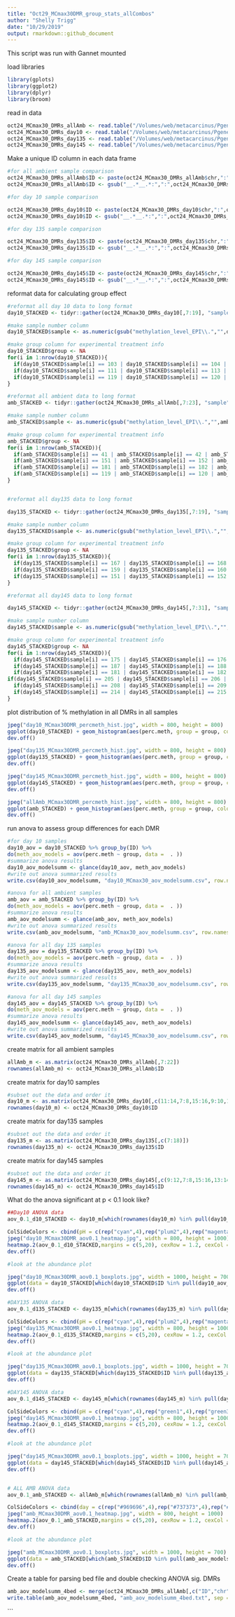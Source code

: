 ```yaml
---
title: "Oct29_MCmax30DMR_group_stats_allCombos"
author: "Shelly Trigg"
date: "10/29/2019"
output: rmarkdown::github_document
---
```


This script was run with Gannet mounted


load libraries
```r
library(gplots)
library(ggplot2)
library(dplyr)
library(broom)

```

read in data
```r
oct24_MCmax30_DMRs_allAmb <- read.table("/Volumes/web/metacarcinus/Pgenerosa/analyses/20191024/amb_AllTimes_DMR250bp_MCmax30_cov5x_rms_results_filtered.tsv", header = TRUE, sep = "\t")
oct24_MCmax30_DMRs_day10 <- read.table("/Volumes/web/metacarcinus/Pgenerosa/analyses/20191024/day10_AllpH_DMR250bp_MCmax30_cov5x_rms_results_filtered.tsv", header = TRUE, sep = "\t")
oct24_MCmax30_DMRs_day135 <- read.table("/Volumes/web/metacarcinus/Pgenerosa/analyses/20191024/day135_AllpH_DMR250bp_MCmax30_cov5x_rms_results_filtered.tsv", header = TRUE, sep = "\t")
oct24_MCmax30_DMRs_day145 <- read.table("/Volumes/web/metacarcinus/Pgenerosa/analyses/20191024/day145_AllpH_DMR250bp_MCmax30_cov5x_rms_results_filtered.tsv", header = TRUE, sep = "\t")

```



Make a unique ID column in each data frame
```r
#for all ambient sample comparison
oct24_MCmax30_DMRs_allAmb$ID <- paste(oct24_MCmax30_DMRs_allAmb$chr,":",oct24_MCmax30_DMRs_allAmb$start,"-",oct24_MCmax30_DMRs_allAmb$end, sep = "")
oct24_MCmax30_DMRs_allAmb$ID <- gsub("__.*__.*:",":",oct24_MCmax30_DMRs_allAmb$ID)

#for day 10 sample comparison

oct24_MCmax30_DMRs_day10$ID <- paste(oct24_MCmax30_DMRs_day10$chr,":",oct24_MCmax30_DMRs_day10$start,"-",oct24_MCmax30_DMRs_day10$end, sep = "")
oct24_MCmax30_DMRs_day10$ID <- gsub("__.*__.*:",":",oct24_MCmax30_DMRs_day10$ID)

#for day 135 sample comparison

oct24_MCmax30_DMRs_day135$ID <- paste(oct24_MCmax30_DMRs_day135$chr,":",oct24_MCmax30_DMRs_day135$start,"-",oct24_MCmax30_DMRs_day135$end, sep = "")
oct24_MCmax30_DMRs_day135$ID <- gsub("__.*__.*:",":",oct24_MCmax30_DMRs_day135$ID)

#for day 145 sample comparison

oct24_MCmax30_DMRs_day145$ID <- paste(oct24_MCmax30_DMRs_day145$chr,":",oct24_MCmax30_DMRs_day145$start,"-",oct24_MCmax30_DMRs_day145$end, sep = "")
oct24_MCmax30_DMRs_day145$ID <- gsub("__.*__.*:",":",oct24_MCmax30_DMRs_day145$ID)


```

reformat data for calculating group effect
```r
#reformat all day 10 data to long format
day10_STACKED <- tidyr::gather(oct24_MCmax30_DMRs_day10[,7:19], "sample", "perc.meth",1:12)

#make sample number column
day10_STACKED$sample <- as.numeric(gsub("methylation_level_EPI\\.","",day10_STACKED$sample))

#make group column for experimental treatment info
day10_STACKED$group <- NA
for(i in 1:nrow(day10_STACKED)){
  if(day10_STACKED$sample[i] == 103 | day10_STACKED$sample[i] == 104 | day10_STACKED$sample[i] == 127 | day10_STACKED$sample[i] == 128){day10_STACKED$group[i] <- "low.pH"}
  if(day10_STACKED$sample[i] == 111 | day10_STACKED$sample[i] == 113 | day10_STACKED$sample[i] == 143 | day10_STACKED$sample[i] == 145){day10_STACKED$group[i] <- "superlow.pH"}
  if(day10_STACKED$sample[i] == 119 | day10_STACKED$sample[i] == 120 | day10_STACKED$sample[i] == 135 | day10_STACKED$sample[i] == 136){day10_STACKED$group[i] <- "amb"}
}

#reformat all ambient data to long format
amb_STACKED <- tidyr::gather(oct24_MCmax30_DMRs_allAmb[,7:23], "sample", "perc.meth",1:16)

#make sample number column
amb_STACKED$sample <- as.numeric(gsub("methylation_level_EPI\\.","",amb_STACKED$sample))

#make group column for experimental treatment info
amb_STACKED$group <- NA
for(i in 1:nrow(amb_STACKED)){
  if(amb_STACKED$sample[i] == 41 | amb_STACKED$sample[i] == 42 | amb_STACKED$sample[i] == 43 | amb_STACKED$sample[i] == 44){amb_STACKED$group[i] <- "day0"}
  if(amb_STACKED$sample[i] == 151 | amb_STACKED$sample[i] == 152 | amb_STACKED$sample[i] == 153 | amb_STACKED$sample[i] == 154){amb_STACKED$group[i] <- "day135"}
  if(amb_STACKED$sample[i] == 181 | amb_STACKED$sample[i] == 182 | amb_STACKED$sample[i] == 184 | amb_STACKED$sample[i] == 185){amb_STACKED$group[i] <- "day145"}
  if(amb_STACKED$sample[i] == 119 | amb_STACKED$sample[i] == 120 | amb_STACKED$sample[i] == 135 | amb_STACKED$sample[i] == 136){amb_STACKED$group[i] <- "day10"}
}


#reformat all day135 data to long format

day135_STACKED <- tidyr::gather(oct24_MCmax30_DMRs_day135[,7:19], "sample", "perc.meth",1:12)

#make sample number column
day135_STACKED$sample <- as.numeric(gsub("methylation_level_EPI\\.","",day135_STACKED$sample))

#make group column for experimental treatment info
day135_STACKED$group <- NA
for(i in 1:nrow(day135_STACKED)){
  if(day135_STACKED$sample[i] == 167 | day135_STACKED$sample[i] == 168 | day135_STACKED$sample[i] == 169 | day135_STACKED$sample[i] == 170){day135_STACKED$group[i] <- "superlow.pH"}
  if(day135_STACKED$sample[i] == 159 | day135_STACKED$sample[i] == 160 | day135_STACKED$sample[i] == 161 | day135_STACKED$sample[i] == 162){day135_STACKED$group[i] <- "low.pH"}
  if(day135_STACKED$sample[i] == 151 | day135_STACKED$sample[i] == 152 | day135_STACKED$sample[i] == 153 | day135_STACKED$sample[i] == 154){day135_STACKED$group[i] <- "amb"}
}

#reformat all day145 data to long format

day145_STACKED <- tidyr::gather(oct24_MCmax30_DMRs_day145[,7:31], "sample", "perc.meth",1:24)

#make sample number column
day145_STACKED$sample <- as.numeric(gsub("methylation_level_EPI\\.","",day145_STACKED$sample))

#make group column for experimental treatment info
day145_STACKED$group <- NA
for(i in 1:nrow(day145_STACKED)){
  if(day145_STACKED$sample[i] == 175 | day145_STACKED$sample[i] == 176 | day145_STACKED$sample[i] == 193 | day145_STACKED$sample[i] == 194){day145_STACKED$group[i] <- "low.amb"}
  if(day145_STACKED$sample[i] == 187 | day145_STACKED$sample[i] == 188 | day145_STACKED$sample[i] == 199 | day145_STACKED$sample[i] == 200){day145_STACKED$group[i] <- "superlow.amb"}
  if(day145_STACKED$sample[i] == 181 | day145_STACKED$sample[i] == 182 | day145_STACKED$sample[i] == 184 | day145_STACKED$sample[i] == 185){day145_STACKED$group[i] <- "amb.amb"}
if(day145_STACKED$sample[i] == 205 | day145_STACKED$sample[i] == 206 | day145_STACKED$sample[i] == 226 | day145_STACKED$sample[i] == 227){day145_STACKED$group[i] <- "amb.low"}
  if(day145_STACKED$sample[i] == 208 | day145_STACKED$sample[i] == 209 | day145_STACKED$sample[i] == 229 | day145_STACKED$sample[i] == 230){day145_STACKED$group[i] <- "low.low"}
  if(day145_STACKED$sample[i] == 214 | day145_STACKED$sample[i] == 215 | day145_STACKED$sample[i] == 220 | day145_STACKED$sample[i] == 221){day145_STACKED$group[i] <- "superlow.low"}
}

```

plot distribution of % methylation in all DMRs in all samples
```r
jpeg("day10_MCmax30DMR_percmeth_hist.jpg", width = 800, height = 800)
ggplot(day10_STACKED) + geom_histogram(aes(perc.meth, group = group, color = group,fill = group), bins = 10, position = "identity", alpha = 0.5) + theme_bw()
dev.off()

jpeg("day135_MCmax30DMR_percmeth_hist.jpg", width = 800, height = 800)
ggplot(day135_STACKED) + geom_histogram(aes(perc.meth, group = group, color = group,fill = group), bins = 10, position = "identity", alpha = 0.5) + theme_bw()
dev.off()

jpeg("day145_MCmax30DMR_percmeth_hist.jpg", width = 800, height = 800)
ggplot(day145_STACKED) + geom_histogram(aes(perc.meth, group = group, color = group,fill = group), bins = 10, position = "identity", alpha = 0.5) + theme_bw()
dev.off()

jpeg("allAmb_MCmax30DMR_percmeth_hist.jpg", width = 800, height = 800)
ggplot(amb_STACKED) + geom_histogram(aes(perc.meth, group = group, color = group,fill = group), bins = 10, position = "identity", alpha = 0.5) + theme_bw()
dev.off()
```


run anova to assess group differences for each DMR
```r
#for day 10 samples 
day10_aov = day10_STACKED %>% group_by(ID) %>%
do(meth_aov_models = aov(perc.meth ~ group, data =  . ))
#summarize anova results
day10_aov_modelsumm <- glance(day10_aov, meth_aov_models)
#write out anova summarized results
write.csv(day10_aov_modelsumm, "day10_MCmax30_aov_modelsumm.csv", row.names = FALSE, quote = FALSE)

#anova for all ambient samples
amb_aov = amb_STACKED %>% group_by(ID) %>%
do(meth_aov_models = aov(perc.meth ~ group, data =  . ))
#summarize anova results
amb_aov_modelsumm <- glance(amb_aov, meth_aov_models)
#write out anova summarized results
write.csv(amb_aov_modelsumm, "amb_MCmax30_aov_modelsumm.csv", row.names = FALSE, quote = FALSE)

#anova for all day 135 samples
day135_aov = day135_STACKED %>% group_by(ID) %>%
do(meth_aov_models = aov(perc.meth ~ group, data =  . ))
#summarize anova results
day135_aov_modelsumm <- glance(day135_aov, meth_aov_models)
#write out anova summarized results
write.csv(day135_aov_modelsumm, "day135_MCmax30_aov_modelsumm.csv", row.names = FALSE, quote = FALSE)

#anova for all day 145 samples
day145_aov = day145_STACKED %>% group_by(ID) %>%
do(meth_aov_models = aov(perc.meth ~ group, data =  . ))
#summarize anova results
day145_aov_modelsumm <- glance(day145_aov, meth_aov_models)
#write out anova summarized results
write.csv(day145_aov_modelsumm, "day145_MCmax30_aov_modelsumm.csv", row.names = FALSE, quote = FALSE)
```

create matrix for all ambient samples
```r
allAmb_m <- as.matrix(oct24_MCmax30_DMRs_allAmb[,7:22])
rownames(allAmb_m) <- oct24_MCmax30_DMRs_allAmb$ID
```

create matrix for day10 samples
```r
#subset out the data and order it
day10_m <- as.matrix(oct24_MCmax30_DMRs_day10[,c(11:14,7:8,15:16,9:10,17:18)])
rownames(day10_m) <- oct24_MCmax30_DMRs_day10$ID
```

create matrix for day135 samples
```r
#subset out the data and order it
day135_m <- as.matrix(oct24_MCmax30_DMRs_day135[,c(7:18)])
rownames(day135_m) <- oct24_MCmax30_DMRs_day135$ID
```

create matrix for day145 samples
```r
#subset out the data and order it
day145_m <- as.matrix(oct24_MCmax30_DMRs_day145[,c(9:12,7:8,15:16,13:14,17:18,19:20,27:28,21:22,29:30,23:26)])
rownames(day145_m) <- oct24_MCmax30_DMRs_day145$ID
```

What do the anova significant at p < 0.1 look like?
```r

##Day10 ANOVA data
aov_0.1_d10_STACKED <- day10_m[which(rownames(day10_m) %in% pull(day10_aov_modelsumm[which(day10_aov_modelsumm$p.value < 0.1),],ID)),]

ColSideColors <- cbind(pH = c(rep("cyan",4),rep("plum2",4),rep("magenta",4)))
jpeg("day10_MCmax30DMR_aov0.1_heatmap.jpg", width = 800, height = 1000)
heatmap.2(aov_0.1_d10_STACKED,margins = c(5,20), cexRow = 1.2, cexCol = 1,ColSideColors = ColSideColors, Colv=NA, col = bluered, na.color = "black", density.info = "none", trace = "none", scale = "row")
dev.off()

#look at the abundance plot

jpeg("day10_MCmax30DMR_aov0.1_boxplots.jpg", width = 1000, height = 700)
ggplot(data = day10_STACKED[which(day10_STACKED$ID %in% pull(day10_aov_modelsumm[which(day10_aov_modelsumm$p.value < 0.1),],ID)),])+ geom_violin(aes(y = perc.meth,x = group, fill = group)) + facet_wrap(~ID, scale = "free") + theme_bw() + theme(axis.text.x = element_text(size = 7,angle = 45, hjust = 1),axis.title=element_text(size=12,face="bold"))
dev.off()

#DAY135 ANOVA data
aov_0.1_d135_STACKED <- day135_m[which(rownames(day135_m) %in% pull(day135_aov_modelsumm[which(day135_aov_modelsumm$p.value < 0.1),],ID)),]

ColSideColors <- cbind(pH = c(rep("cyan",4),rep("plum2",4),rep("magenta",4)))
jpeg("day135_MCmax30DMR_aov0.1_heatmap.jpg", width = 800, height = 1000)
heatmap.2(aov_0.1_d135_STACKED,margins = c(5,20), cexRow = 1.2, cexCol = 1,ColSideColors = ColSideColors, Colv=NA, col = bluered, na.color = "black", density.info = "none", trace = "none", scale = "row")
dev.off()

#look at the abundance plot

jpeg("day135_MCmax30DMR_aov0.1_boxplots.jpg", width = 1000, height = 700)
ggplot(data = day135_STACKED[which(day135_STACKED$ID %in% pull(day135_aov_modelsumm[which(day135_aov_modelsumm$p.value < 0.1),],ID)),])+ geom_violin(aes(y = perc.meth,x = group, fill = group)) + facet_wrap(~ID, scale = "free") + theme_bw() + theme(axis.text.x = element_text(size = 7,angle = 45, hjust = 1),axis.title=element_text(size=12,face="bold"))
dev.off()

#DAY145 ANOVA data
aov_0.1_d145_STACKED <- day145_m[which(rownames(day145_m) %in% pull(day145_aov_modelsumm[which(day145_aov_modelsumm$p.value < 0.1),],ID)),]

ColSideColors <- cbind(pH = c(rep("cyan",4),rep("green1",4),rep("green3",4),rep("mediumpurple1",4),rep("plum2",4),rep("magenta",4)))
jpeg("day145_MCmax30DMR_aov0.1_heatmap.jpg", width = 800, height = 1000)
heatmap.2(aov_0.1_d145_STACKED,margins = c(5,20), cexRow = 1.2, cexCol = 1,ColSideColors = ColSideColors, Colv=NA, col = bluered, na.color = "black", density.info = "none", trace = "none", scale = "row")
dev.off()

#look at the abundance plot

jpeg("day145_MCmax30DMR_aov0.1_boxplots.jpg", width = 1000, height = 700)
ggplot(data = day145_STACKED[which(day145_STACKED$ID %in% pull(day145_aov_modelsumm[which(day145_aov_modelsumm$p.value < 0.1),],ID)),])+ geom_violin(aes(y = perc.meth,x = group, fill = group)) + facet_wrap(~ID, scale = "free") + theme_bw() + theme(axis.text.x = element_text(size = 7,angle = 45, hjust = 1),axis.title=element_text(size=12,face="bold"))
dev.off()


# ALL AMB ANOVA data
aov_0.1_amb_STACKED <- allAmb_m[which(rownames(allAmb_m) %in% pull(amb_aov_modelsumm[which(amb_aov_modelsumm$p.value < 0.1),],ID)),]

ColSideColors <- cbind(day = c(rep("#969696",4),rep("#737373",4),rep("#525252",4),rep("#252525",4)))
jpeg("amb_MCmax30DMR_aov0.1_heatmap.jpg", width = 800, height = 1000)
heatmap.2(aov_0.1_amb_STACKED,margins = c(5,20), cexRow = 1.2, cexCol = 1,ColSideColors = ColSideColors, Colv=NA, col = bluered, na.color = "black", density.info = "none", trace = "none", scale = "row")
dev.off()

#look at the abundance plot

jpeg("amb_MCmax30DMR_aov0.1_boxplots.jpg", width = 1000, height = 700)
ggplot(data = amb_STACKED[which(amb_STACKED$ID %in% pull(amb_aov_modelsumm[which(amb_aov_modelsumm$p.value < 0.1),],ID)),])+ geom_violin(aes(y = perc.meth,x = group, fill = group)) + facet_wrap(~ID, scale = "free") + theme_bw() + theme(axis.text.x = element_text(size = 7,angle = 45, hjust = 1),axis.title=element_text(size=12,face="bold"))
dev.off()
```

Create a table for parsing bed file and double checking ANOVA sig. DMRs
```r
amb_aov_modelsumm_4bed <- merge(oct24_MCmax30_DMRs_allAmb[,c("ID","chr", "start","end")], amb_aov_modelsumm, by = "ID")
write.table(amb_aov_modelsumm_4bed, "amb_aov_modelsumm_4bed.txt", sep = "\t", quote = FALSE, row.names = FALSE)
```
```
